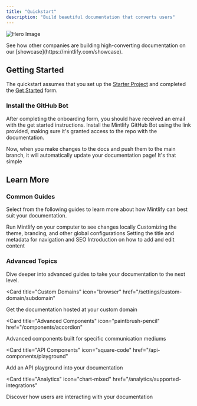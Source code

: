```yaml
---
title: "Quickstart"
description: "Build beautiful documentation that converts users"
---
```


![Hero Image](https://mintlify-assets.b-cdn.net/hero.png)

<Tip>
  See how other companies are building high-converting documentation on our
  [showcase](https://mintlify.com/showcase).
</Tip>

## Getting Started

The quickstart assumes that you set up the [Starter Project](https://github.com/mintlify/starter) and completed the [Get Started](https://mintlify.com/start) form.

### Install the GitHub Bot

After completing the onboarding form, you should have received an email with the get started instructions. Install the Mintlify GitHub Bot using the link provided, making sure it's granted access to the repo with the documentation.

Now, when you make changes to the docs and push them to the main branch, it will automatically update your documentation page! It's that simple

## Learn More

### Common Guides

Select from the following guides to learn more about how Mintlify can best suit your documentation.

<CardGroup>

<Card title="Development" icon="rectangle-terminal" href="/development">
  Run Mintlify on your computer to see changes locally
</Card>

<Card title="Global Settings" icon="sliders" href="/settings/global">
  Customizing the theme, branding, and other global configurations
</Card>

<Card title="Page Titles and Metadata" icon="heading" href="/settings/page">
  Setting the title and metadata for navigation and SEO
</Card>

<Card title="Writing Content" icon="pen-nib" href="/writing-content/overview">
  Introduction on how to add and edit content
</Card>

</CardGroup>

### Advanced Topics

Dive deeper into advanced guides to take your documentation to the next level.

<CardGroup>

<Card
  title="Custom Domains"
  icon="browser"
  href="/settings/custom-domain/subdomain"
>
  Get the documentation hosted at your custom domain
</Card>

<Card
  title="Advanced Components"
  icon="paintbrush-pencil"
  href="/components/accordion"
>
  Advanced components built for specific communication mediums
</Card>

<Card
  title="API Components"
  icon="square-code"
  href="/api-components/playground"
>
  Add an API playground into your documentation
</Card>

<Card
  title="Analytics"
  icon="chart-mixed"
  href="/analytics/supported-integrations"
>
  Discover how users are interacting with your documentation
</Card>

</CardGroup>
